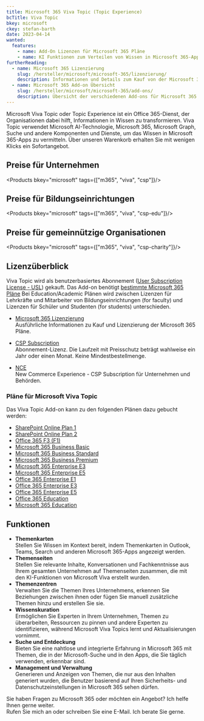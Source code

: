 ```yaml
---
title: Microsoft 365 Viva Topic (Topic Experience)
bcTitle: Viva Topic
bkey: microsoft
ckey: stefan-barth
date: 2023-04-14
wanted:
  features:
    - name: Add-On Lizenzen für Microsoft 365 Pläne
    - name: KI Funktionen zum Verteilen von Wissen in Microsoft 365-Apps
furtherReading:
  - name: Microsoft 365 Lizenzierung
    slug: /hersteller/microsoft/microsoft-365/lizenzierung/
    description: Informationen und Details zum Kauf von der Microsoft 365 Pläne.
  - name: Microsoft 365 Add-on Übersicht
    slug: /hersteller/microsoft/microsoft-365/add-ons/
    description: Übersicht der verschiedenen Add-ons für Microsoft 365 Pläne.
---
```




<Intro>

Microsoft Viva Topic oder Topic Experience ist ein Office 365-Dienst, der Organisationen dabei hilft, Informationen in Wissen zu transformieren. Viva Topic verwendet Microsoft AI-Technologie, Microsoft 365, Microsoft Graph, Suche und andere Komponenten und Dienste, um das Wissen in Microsoft 365-Apps zu vermitteln.
Über unseren Warenkorb erhalten Sie mit wenigen Klicks ein Sofortangebot.


</Intro>

<TOC />


## Preise für Unternehmen

<Products bkey="microsoft" tags={["m365", "viva", "csp"]}/>


## Preise für Bildungseinrichtungen

<Products bkey="microsoft" tags={["m365", "viva", "csp-edu"]}/>


## Preise für gemeinnützige Organisationen

<Products bkey="microsoft" tags={["m365", "viva", "csp-charity"]}/>



## Lizenzüberblick

Viva Topic wird als benutzerbasiertes Abonnement ([User Subscription License - USL](/hersteller/microsoft/microsoft-365/lizenzierung/#user-subscription-license-usl)) gekauft.
Das Add-on benötigt [bestimmte Microsoft 365 Pläne](#pläne-für-microsoft-viva-topic)
Bei Education/Academic Plänen wird zwischen Lizenzen für Lehrkräfte und Mitarbeiter von Bildungseinrichtungen (for faculty) und Lizenzen für Schüler und Studenten (for students) unterschieden.

<ArrowList>

- [Microsoft 365 Lizenzierung](/hersteller/microsoft/microsoft-365/lizenzierung/)<br />
  Ausführliche Informationen zu Kauf und Lizenzierung der Microsoft 365 Pläne.

- [CSP Subscription](/hersteller/microsoft/csp/)<br />
  Abonnement-Lizenz. Die Laufzeit mit Preisschutz beträgt wahlweise ein Jahr oder einen Monat. Keine Mindestbestellmenge.

- [NCE](/hersteller/microsoft/microsoft-365/lizenzierung/#new-commerce-experience-nce)<br />
  New Commerce Experience - CSP Subscription für Unternehmen und Behörden.

</ArrowList>


### Pläne für Microsoft Viva Topic

 Das Viva Topic Add-on kann zu den folgenden Plänen dazu gebucht werden:

   - [SharePoint Online Plan 1](/hersteller/microsoft/sharepoint/online-plan-1/)
   - [SharePoint Online Plan 2](/hersteller/microsoft/sharepoint/online-plan-2/)
   - [Office 365 F3 (F1)](/hersteller/microsoft/office-365/enterprise-f3/)
   - [Microsoft 365 Business Basic](/hersteller/microsoft/microsoft-365/business-basic/)
   - [Microsoft 365 Business Standard](/hersteller/microsoft/microsoft-365/business-standard/)
   - [Microsoft 365 Business Premium](/hersteller/microsoft/microsoft-365/business-premium/)
   - [Microsoft 365 Enterprise E3](/hersteller/microsoft/microsoft-365/enterprise-e3/)
   - [Microsoft 365 Enterprise E5](/hersteller/microsoft/microsoft-365/enterprise-e5/)
   - [Office 365 Enterprise E1](/hersteller/microsoft/office-365/enterprise-e1/)
   - [Office 365 Enterprise E3](/hersteller/microsoft/office-365/enterprise-e3/)
   - [Office 365 Enterprise E5](/hersteller/microsoft/office-365/enterprise-e5/)
   - [Office 365 Education](/hersteller/microsoft/office-365/#office-365-education-pläne)
   - [Microsoft 365 Education](/hersteller/microsoft/microsoft-365/#microsoft-365-enterprise-editionen)


## Funktionen

<ArrowList>

- **Themenkarten**<br />
  Stellen Sie Wissen im Kontext bereit, indem Themenkarten in Outlook, Teams, Search und anderen Microsoft 365-Apps angezeigt werden.
- **Themenseiten**<br />
  Stellen Sie relevante Inhalte, Konversationen und Fachkenntnisse aus Ihrem gesamten Unternehmen auf Themenseiten zusammen, die mit den KI-Funktionen von Microsoft Viva erstellt wurden.
- **Themenzentren**<br />
  Verwalten Sie die Themen Ihres Unternehmens, erkennen Sie Beziehungen zwischen ihnen oder fügen Sie manuell zusätzliche Themen hinzu und erstellen Sie sie.
- **Wissenskuration**<br />
  Ermöglichen Sie Experten in Ihrem Unternehmen, Themen zu überarbeiten, Ressourcen zu pinnen und andere Experten zu identifizieren, während Microsoft Viva Topics lernt und Aktualisierungen vornimmt.
- **Suche und Entdeckung**<br />
  Bieten Sie eine nahtlose und integrierte Erfahrung in Microsoft 365 mit Themen, die in der Microsoft-Suche und in den Apps, die Sie täglich verwenden, erkennbar sind.
- **Management und Verwaltung**<br />
  Generieren und Anzeigen von Themen, die nur aus den Inhalten generiert wurden, die Benutzer basierend auf Ihren Sicherheits- und Datenschutzeinstellungen in Microsoft 365 sehen dürfen.

</ArrowList>


<GetInTouch theme="light">

Sie haben Fragen zu Microsoft 365 oder möchten ein Angebot? Ich helfe Ihnen gerne weiter.<br />
Rufen Sie mich an oder schreiben Sie eine E-Mail. Ich berate Sie gerne.

</GetInTouch>
